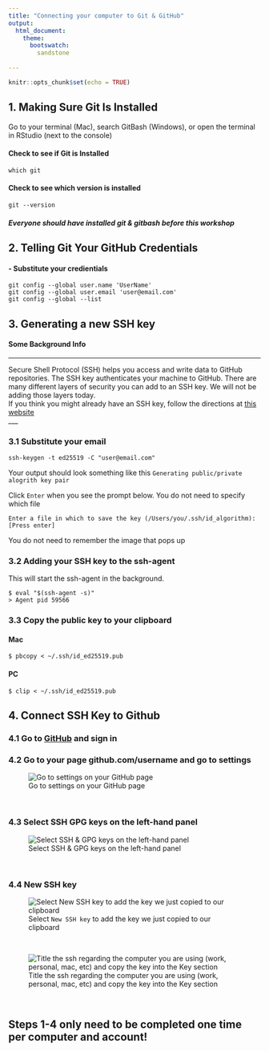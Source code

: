 ```yaml
---
title: "Connecting your computer to Git & GitHub"
output: 
  html_document:
    theme:
      bootswatch:
        sandstone
  
---
```


```r
knitr::opts_chunk$set(echo = TRUE)
```

## 1. Making Sure Git Is Installed

Go to your terminal (Mac), search GitBash (Windows), or open the terminal in RStudio (next to the console)

#### Check to see if Git is Installed
```
which git
```
#### Check to see which version is installed
```
git --version
```

##### Everyone should have installed git & gitbash before this workshop

## 2. Telling Git Your GitHub Credentials
#### - Substitute your credientials 
```
git config --global user.name 'UserName'
git config --global user.email 'user@email.com'
git config --global --list
```

## 3. Generating a new SSH key
#### Some Background Info
___

Secure Shell Protocol (SSH) helps you access and write data to GitHub repositories. The SSH key authenticates your machine to GitHub. There are many different layers of security you can add to an SSH key. We will not be adding those layers today. 
\
If you think you might already have an SSH key, follow the directions at [this website](https://docs.github.com/en/authentication/connecting-to-github-with-ssh/generating-a-new-ssh-key-and-adding-it-to-the-ssh-agent)\
___
\

### 3.1 Substitute your email 
```
ssh-keygen -t ed25519 -C "user@email.com"
```

Your output should look something like this 
`Generating public/private alogrith key pair`

Click `Enter` when you see the prompt below. You do not need to specify which file
```
Enter a file in which to save the key (/Users/you/.ssh/id_algorithm): [Press enter]
```
You do not need to remember the image that pops up

### 3.2 Adding your SSH key to the ssh-agent
This will start the ssh-agent in the background.
```
$ eval "$(ssh-agent -s)"
> Agent pid 59566
```

### 3.3 Copy the public key to your clipboard

#### Mac
```
$ pbcopy < ~/.ssh/id_ed25519.pub
```
#### PC
```
$ clip < ~/.ssh/id_ed25519.pub
```

## 4. Connect SSH Key to Github

### 4.1 Go to [GitHub](github.com) and sign in
### 4.2 Go to your page github.com/username and go to settings
![Go to settings on your GitHub page](C:/Users/kzg5211/OneDrive - The Pennsylvania State University/1_PhD/Workshops/github_workshop/img/github_settings_main.PNG) 

\

### 4.3 Select SSH GPG keys on the left-hand panel
![Select SSH & GPG keys on the left-hand panel](C:/Users/kzg5211/OneDrive - The Pennsylvania State University/1_PhD/Workshops/github_workshop/img/github_ssh.PNG) 

\

### 4.4 New SSH key
![Select `New SSH key` to add the key we just copied to our clipboard](C:/Users/kzg5211/OneDrive - The Pennsylvania State University/1_PhD/Workshops/github_workshop/img/github_addnewkey.png) 

\

![Title the ssh regarding the computer you are using (work, personal, mac, etc) and copy the key into the Key section](C:/Users/kzg5211/OneDrive - The Pennsylvania State University/1_PhD/Workshops//github_workshop/img/github_shh_add.png)

\

## Steps 1-4 only need to be completed one time per computer and account! 
